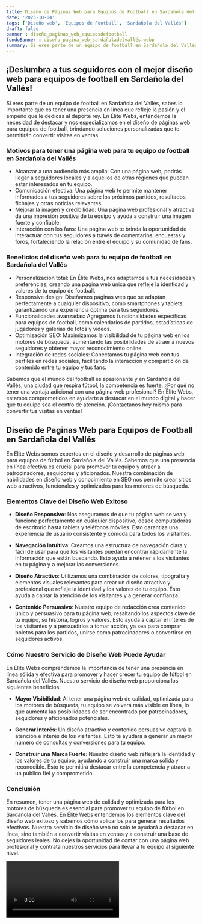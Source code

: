 ```yaml
---
title: Diseño de Páginas Web para Equipos de Football en Sardañola del Vallés
date: '2023-10-04'
tags: ['Diseño web', 'Equipos de Football', 'Sardañola del Vallés']
draft: false
banner : diseño_paginas_web_equiposdefootball
fondoBanner : diseño_pagina_web_sardañoladelvallés.webp
summary: Si eres parte de un equipo de football en Sardañola del Vallés, sabes lo importante que es tener una presencia en línea que refleje la pasión y el empeño que le dedicas al deporte rey. En Élite Webs, entendemos la necesidad de destacar y nos especializamos en el diseño de páginas web para equipos de football, brindando soluciones personalizadas que te permitirán convertir visitas en ventas.
---
```


## ¡Deslumbra a tus seguidores con el mejor diseño web para equipos de football en Sardañola del Vallés!

Si eres parte de un equipo de football en Sardañola del Vallés, sabes lo importante que es tener una presencia en línea que refleje la pasión y el empeño que le dedicas al deporte rey. En Élite Webs, entendemos la necesidad de destacar y nos especializamos en el diseño de páginas web para equipos de football, brindando soluciones personalizadas que te permitirán convertir visitas en ventas.

### Motivos para tener una página web para tu equipo de football en Sardañola del Vallés

- Alcanzar a una audiencia más amplia: Con una página web, podrás llegar a seguidores locales y a aquellos de otras regiones que puedan estar interesados en tu equipo.
- Comunicación efectiva: Una página web te permite mantener informados a tus seguidores sobre los próximos partidos, resultados, fichajes y otras noticias relevantes.
- Mejorar la imagen y credibilidad: Una página web profesional y atractiva da una impresión positiva de tu equipo y ayuda a construir una imagen fuerte y confiable.
- Interacción con los fans: Una página web te brinda la oportunidad de interactuar con tus seguidores a través de comentarios, encuestas y foros, fortaleciendo la relación entre el equipo y su comunidad de fans.

### Beneficios del diseño web para tu equipo de football en Sardañola del Vallés

- Personalización total: En Élite Webs, nos adaptamos a tus necesidades y preferencias, creando una página web única que refleje la identidad y valores de tu equipo de football.
- Responsive design: Diseñamos páginas web que se adaptan perfectamente a cualquier dispositivo, como smartphones y tablets, garantizando una experiencia óptima para tus seguidores.
- Funcionalidades avanzadas: Agregamos funcionalidades específicas para equipos de football, como calendarios de partidos, estadísticas de jugadores y galerías de fotos y videos.
- Optimización SEO: Maximizamos la visibilidad de tu página web en los motores de búsqueda, aumentando las posibilidades de atraer a nuevos seguidores y obtener mayor reconocimiento online.
- Integración de redes sociales: Conectamos tu página web con tus perfiles en redes sociales, facilitando la interacción y compartición de contenido entre tu equipo y tus fans.

Sabemos que el mundo del football es apasionante y en Sardañola del Vallés, una ciudad que respira fútbol, la competencia es fuerte. ¿Por qué no tener una ventaja adicional con una página web profesional? En Élite Webs, estamos comprometidos en ayudarte a destacar en el mundo digital y hacer que tu equipo sea el centro de atención. ¡Contáctanos hoy mismo para convertir tus visitas en ventas!

<GifSeo />

<Cta />

## Diseño de Paginas Web para Equipos de Football en Sardañola del Vallés

En Élite Webs somos expertos en el diseño y desarrollo de páginas web para equipos de fútbol en Sardañola del Vallés. Sabemos que una presencia en línea efectiva es crucial para promover tu equipo y atraer a patrocinadores, seguidores y aficionados. Nuestra combinación de habilidades en diseño web y conocimiento en SEO nos permite crear sitios web atractivos, funcionales y optimizados para los motores de búsqueda.

### Elementos Clave del Diseño Web Exitoso

- **Diseño Responsivo**: Nos aseguramos de que tu página web se vea y funcione perfectamente en cualquier dispositivo, desde computadoras de escritorio hasta tablets y teléfonos móviles. Esto garantiza una experiencia de usuario consistente y cómoda para todos los visitantes.

- **Navegación Intuitiva**: Creamos una estructura de navegación clara y fácil de usar para que los visitantes puedan encontrar rápidamente la información que están buscando. Esto ayuda a retener a los visitantes en tu página y a mejorar las conversiones.

- **Diseño Atractivo**: Utilizamos una combinación de colores, tipografía y elementos visuales relevantes para crear un diseño atractivo y profesional que refleje la identidad y los valores de tu equipo. Esto ayuda a captar la atención de los visitantes y a generar confianza.

- **Contenido Persuasivo**: Nuestro equipo de redacción crea contenido único y persuasivo para tu página web, resaltando los aspectos clave de tu equipo, su historia, logros y valores. Esto ayuda a captar el interés de los visitantes y a persuadirlos a tomar acción, ya sea para comprar boletos para los partidos, unirse como patrocinadores o convertirse en seguidores activos.

### Cómo Nuestro Servicio de Diseño Web Puede Ayudar

En Élite Webs comprendemos la importancia de tener una presencia en línea sólida y efectiva para promover y hacer crecer tu equipo de fútbol en Sardañola del Vallés. Nuestro servicio de diseño web proporciona los siguientes beneficios:

- **Mayor Visibilidad**: Al tener una página web de calidad, optimizada para los motores de búsqueda, tu equipo se volverá más visible en línea, lo que aumenta las posibilidades de ser encontrado por patrocinadores, seguidores y aficionados potenciales.

- **Generar Interés**: Un diseño atractivo y contenido persuasivo captará la atención e interés de los visitantes. Esto te ayudará a generar un mayor número de consultas y conversiones para tu equipo.

- **Construir una Marca Fuerte**: Nuestro diseño web reflejará la identidad y los valores de tu equipo, ayudando a construir una marca sólida y reconocible. Esto te permitirá destacar entre la competencia y atraer a un público fiel y comprometido.

### Conclusión

En resumen, tener una página web de calidad y optimizada para los motores de búsqueda es esencial para promover tu equipo de fútbol en Sardañola del Vallés. En Élite Webs entendemos los elementos clave del diseño web exitoso y sabemos cómo aplicarlos para generar resultados efectivos. Nuestro servicio de diseño web no solo te ayudará a destacar en línea, sino también a convertir visitas en ventas y a construir una base de seguidores leales. No dejes la oportunidad de contar con una página web profesional y contrata nuestros servicios para llevar a tu equipo al siguiente nivel.

<Video />

<CtaBot job='Equipos de Football' city='Sardañola del Vallés'/>

<Gmaps query='Sardañola del Vallés+españa+maps' />
